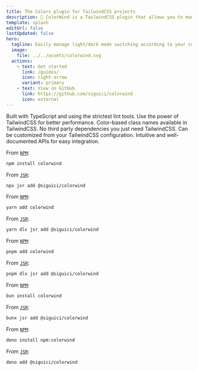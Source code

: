 ```yaml
---
title: The Colors plugin for TailwindCSS projects
description: 🎨 ColorWind is a TailwindCSS plugin that allows you to manage colors when changing themes according to the user's dark mode configuration.
template: splash
editUrl: false
lastUpdated: false
hero:
  tagline: Easily manage light/dark mode switching according to your configuration without worrying about color matching.
  image:
    file: ../../assets/colorwind.svg
  actions:
    - text: Get started
      link: /guides/
      icon: right-arrow
      variant: primary
    - text: View on GitHub
      link: https://github.com/siguici/colorwind
      icon: external
---
```



<CardGrid stagger>
	<Card title="Safe" icon="approve-check">
    Built with TypeScript and using the strictest lint tools.
	</Card>
	<Card title="Fast" icon="rocket">
    Use the power of TailwindCSS for better performance.
	</Card>
	<Card title="Simple" icon="heart">
    Color-based class names available in TailwindCSS.
	</Card>
	<Card title="Optimized" icon="puzzle">
    No third party dependencies you just need TailwindCSS.
	</Card>
	<Card title="Scalable" icon="setting">
    Can be customized from your TailwindCSS configuration.
	</Card>
	<Card title="Reusable" icon="document">
    Intuitive and well-documented APIs for easy integration.
  </Card>
</CardGrid>

<Tabs>
  <TabItem label="npm">

  From [`NPM`](https://npmjs.com/package/colorwind):

  ```bash
  npm install colorwind
  ```

  From [`JSR`](https://jsr.io/@siguici/colorwind):

  ```bash
  npx jsr add @siguici/colorwind
  ```

  </TabItem>
  <TabItem label="Yarn">

  From [`NPM`](https://npmjs.com/package/colorwind):

  ```bash
  yarn add colorwind
  ```

  From [`JSR`](https://jsr.io/@siguici/colorwind):

  ```bash
  yarn dlx jsr add @siguici/colorwind
  ```

  </TabItem>
  <TabItem label="pnpm">

  From [`NPM`](https://npmjs.com/package/colorwind):

  ```bash
  pnpm add colorwind
  ```

  From [`JSR`](https://jsr.io/@siguici/colorwind):

  ```bash
  pnpm dlx jsr add @siguici/colorwind
  ```

  </TabItem>
  <TabItem label="Bun">

  From [`NPM`](https://npmjs.com/package/colorwind):

  ```bash
  bun install colorwind
  ```

  From [`JSR`](https://jsr.io/@siguici/colorwind):

  ```bash
  bunx jsr add @siguici/colorwind
  ```

  </TabItem>
  <TabItem label="Deno">

  From [`NPM`](https://npmjs.com/package/colorwind):

  ```bash
  deno install npm:colorwind
  ```

  From [`JSR`](https://jsr.io/@siguici/colorwind):

  ```bash
  deno add @siguici/colorwind
  ```

  </TabItem>
</Tabs>
